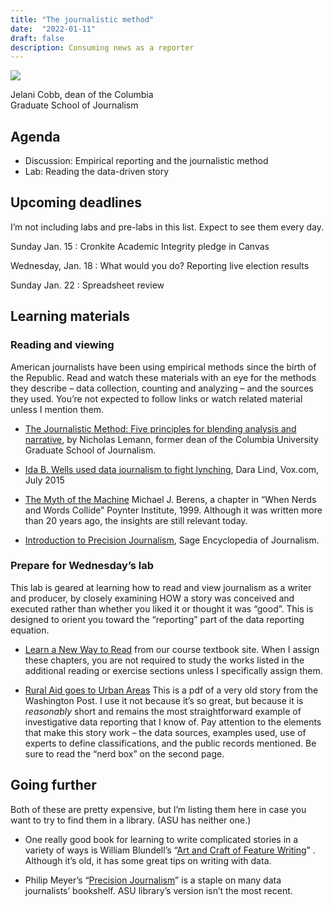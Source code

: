 ```yaml
---
title: "The journalistic method"
date:  "2022-01-11"
draft: false
description: Consuming news as a reporter 
--- 
```


:::: {.card style="width: 50%;"}
::: {#fig-jelani  }
![](../assets/img/start-story-cobb.png){fig-alt="Jelani Cobb on reading like a writer"}

Jelani Cobb, dean of the Columbia Graduate School of Journalism
:::
::::

## Agenda

* Discussion: Empirical reporting and the journalistic method
* Lab: Reading the data-driven story

## Upcoming deadlines

::: {.small-note}
I'm not including labs and pre-labs in this list. Expect to see them every day.
::: 

[Sunday Jan. 15]{.sked-dates} : Cronkite Academic Integrity pledge in Canvas

[Wednesday, Jan. 18]{.sked-dates} : What would you do? Reporting live election results

[Sunday Jan. 22]{.sked-dates} : Spreadsheet review 


## Learning materials

### Reading and viewing

American journalists have been using empirical methods since the birth of the Republic. Read and watch these materials with an eye for the methods they describe -- data collection, counting and analyzing -- and the sources they used. You're not expected to follow links or watch related material unless I mention them. 

* [The Journalistic Method: Five principles for blending analysis and narrative](https://journalistsresource.org/tip-sheets/journalistic-method-tip-sheet-blending-analysis-narrative/), by Nicholas Lemann, former dean of the Columbia University Graduate School of Journalism.

* [Ida B. Wells used data journalism to fight lynching](https://www.vox.com/2015/7/16/8979771/ida-b-wells-lynching-data), Dara Lind, Vox.com, July 2015

* [The Myth of the Machine](https://cronkitedata.s3.us-west-1.amazonaws.com/docs/berens_nerds_words.pdf) Michael J. Berens, a chapter in "When Nerds and Words Collide" Poynter Institute, 1999. Although it was written more than 20 years ago, the insights are still relevant today.

* [Introduction to Precision Journalism](https://cronkitedata.s3.us-west-1.amazonaws.com/docs/precision-journalism.pdf), Sage Encyclopedia of Journalism. 

### Prepare for Wednesday's lab

This lab is geared at learning how to read and view journalism as a writer and producer, by closely examining HOW a story was conceived and executed rather than whether you liked it or thought it was "good". This is designed to orient you toward the "reporting" part of the data reporting equation.

* [Learn a New Way to Read](https://cronkitedata.github.io/djtextbook/start-story.html) from our course textbook site. When I assign these chapters, you are not required to study the works listed in the additional reading or exercise sections unless I specifically assign them. 

* [Rural Aid goes to Urban Areas](https://cronkitedata.s3.amazonaws.com/docs/rural_development.pdf) This is a pdf of a very old story from the Washington Post. I use it not because it's so great, but because it is *reasonably* short and remains the most straightforward example of investigative data reporting that I know of. Pay attention to the elements that make this story work -- the data sources, examples used, use of experts to define classifications, and the public records mentioned. Be sure to read the "nerd box" on the second page. 

<!--
* "[The Disproportionate Risk of Driving While Black](https://www.nytimes.com/2015/10/25/us/racial-disparity-traffic-stops-driving-black.html)", Sharon LaFraniere and Andrew Lehren, The New York Times, October 2015. We'll review this story in a group exercise on Wednesday, so be sure to review it fully. Pay attention to the data sources, the way that they were analyzed, the writing and graphics, and the examples used. If great journalism is what some authors call the selection, not the compression, of facts, then think about how those facts and examples might have been found and why they were selected. After class, I'll provide an annotated version that goes through some of the sources and questions.  
-->

## Going further

Both of these are pretty expensive, but I'm listing them here in case you want to try to find them in a library. (ASU has neither one.) 

* One really good book for learning to write complicated stories in a variety of ways is William Blundell's "[Art and Craft of Feature Writing](https://www.amazon.com/kindle-dbs/entity/author/B001KDWGWQ)" . Although it's old, it has some great tips on writing with data. 

* Philip Meyer's "[Precision Journalism](https://www.amazon.com/Precision-Journalism-Reporters-Introduction-Science/dp/0742510883/)" is a staple on many data journalists' bookshelf. ASU library's version isn't the most recent. 